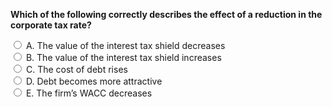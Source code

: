::: {.question-block}

<form onsubmit="event.preventDefault(); checkAnswer('module8_mcq_q18')" data-correct-answer="A">
<strong style="display: block;">Which of the following correctly describes the effect of a reduction in the corporate tax rate?</strong>

<label><input type="radio" name="module8_mcq_q18" value="A"> A. The value of the interest tax shield decreases</label><br>
<label><input type="radio" name="module8_mcq_q18" value="B"> B. The value of the interest tax shield increases</label><br>
<label><input type="radio" name="module8_mcq_q18" value="C"> C. The cost of debt rises</label><br>
<label><input type="radio" name="module8_mcq_q18" value="D"> D. Debt becomes more attractive</label><br>
<label><input type="radio" name="module8_mcq_q18" value="E"> E. The firm’s WACC decreases</label><br>
</form>

<div id="feedback-module8_mcq_q18" class="feedback" data-status="" style="display:none;">
✅ Correct: A. Since the tax shield is proportional to $τ_c$, a lower tax rate reduces its value.
</div>

:::
